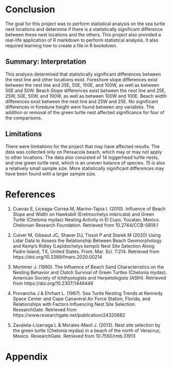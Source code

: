 # Conclusion

The goal for this project was to perform statistical analysis on the sea turtle nest locations and determine if there is a statistically significant difference between these nest locations and the others. This project also provided a real-life application of R markdown to perform statistical analysis. It also required learning how to create a file in R bookdown. 

## Summary: Interpretation

This analysis determined that statistically significant differences between the nest line and other locations exist. Foreshore slope differences exist between the nest line and 25E, 50E, 100E, and 100W, as well as between 50E and 50W. Beach Slope differences exist between the nest line and 25E, 25W, 50E, 50W, and 100W, as well as between 100W and 100E. Beach width differences exist between the nest line and 25W and 25E. No significant differences in foredune height were found between any variables. The addition or removal of the green turtle nest affected significance for four of the comparisons. 

## Limitations

There were limitations for the project that may have affected results. The data was collected only on Pensacola beach, which may or may not apply to other locations. The data also consisted of 14 loggerhead turtle nests, and one green turtle nest, which is an uneven balance of species. 15 is also a relatively small sample size. More statistically significant differences may have been found with a larger sample size.

# References {-}

1. Cuevas E, Liceaga-Correa M, Marino-Tapia I. (2010). Influence of Beach Slope and Width on Hawksbill (Eretmochelys imbricata) and Green Turtle (Chelonia mydas) Nesting Activity in El Cuyo, Yucatan, Mexico. Chelonian Research Foundation. Retrieved from 10.2744/CCB-0819.1

2. Culver M, Gibeaut JC, Shaver DJ, Tissot P and Starek M (2020) Using Lidar Data to Assess the Relationship Between Beach Geomorphology and Kemp’s Ridley (Lepidochelys kempii) Nest Site Selection Along Padre Island, TX, United States. Front. Mar. Sci. 7:214. Retrieved from https://doi.org/10.3389/fmars.2020.00214

3. Mortimer J. (1990). The Influence of Beach Sand Characteristics on the Nesting Behavior and Clutch Survival of Green Turtles (Chelonia mydas). American Society of Ichthyologists and Herpetologists (ASIH). Retrieved from https://doi.org/10.2307/1446446

4. Provancha J & Ehrhart L. (1987). Sea Turtle Nesting Trends at Kennedy Space Center and Cape Canaveral Air Force Station, Florida, and Relationships with Factors Influencing Nest Site Selection. ResearchGate. Retrieved from https://www.researchgate.net/publication/24320682

5. Zavaleta-Lizarraga L & Morales-Mavil J. (2013). Nest site selection by the green turtle (Chelonia mydas) in a beach of the north of Veracruz, Mexico. ResearchGate. Retrieved from 10.7550/rmb.31913

# Appendix {-}
